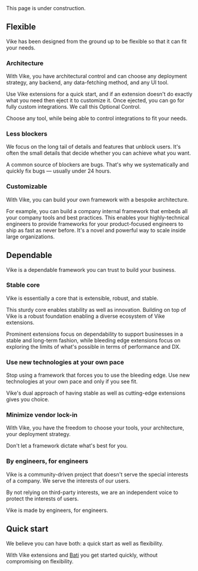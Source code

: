 
<Link href="#flexible" /><br/>
<Link href="#dependable" /><br/>
<Link href="#quick-start" />

<Construction>This page is under construction.</Construction>


## Flexible

Vike has been designed from the ground up to be flexible so that it can fit your needs.

### Architecture

With Vike, you have architectural control and can choose any deployment strategy, any backend, any data-fetching method, and any UI tool.

Use <Link href="/extensions">Vike extensions</Link> for a quick start, and if an extension doesn't do exactly what you need then eject it to customize it. Once ejected, you can go for fully custom integrations. We call this <Link href="/optional-control">Optional Control</Link>.

Choose any tool, while being able to control integrations to fit your needs.

### Less blockers

We focus on the long tail of details and features that unblock users. It's often the small details that decide whether you can achieve what you want.

A common source of blockers are bugs. That's why we systematically and quickly fix bugs &mdash; usually under 24 hours.

### Customizable

With Vike, you can build your own framework with a bespoke architecture.

For example, you can build a company internal framework that embeds all your company tools and best practices. This enables your highly-technical engineers to provide frameworks for your product-focused engineers to ship as fast as never before. It's a novel and powerful way to scale inside large organizations.


## Dependable

Vike is a dependable framework you can trust to build your business.

### Stable core

Vike is essentially a core that is extensible, robust, and stable.

This sturdy core enables stability as well as innovation. Building on top of Vike is a robust foundation enabling a diverse ecosystem of <Link href="/extensions">Vike extensions</Link>.

Prominent extensions focus on dependability to support businesses in a stable and long-term fashion, while bleeding edge extensions focus on exploring the limits of what's possible in terms of performance and DX.

### Use new technologies at your own pace

Stop using a framework that forces you to use the bleeding edge. Use new technologies at your own pace and only if you see fit.

Vike's dual approach of having stable as well as cutting-edge extensions gives you choice.

### Minimize vendor lock-in

With Vike, you have the freedom to choose your tools, your architecture, your deployment strategy.

Don't let a framework dictate what's best for you.

### By engineers, for engineers

Vike is a community-driven project that doesn't serve the special interests of a company. We serve the interests of our users.

By not relying on third-party interests, we are an independent voice to protect the interests of users.

Vike is made by engineers, for engineers.

## Quick start

We believe you can have both: a quick start as well as flexibility.

With <Link href="/extensions">Vike extensions</Link> and [Bati](https://batijs.dev) you get started quickly, without compromising on flexibility.
